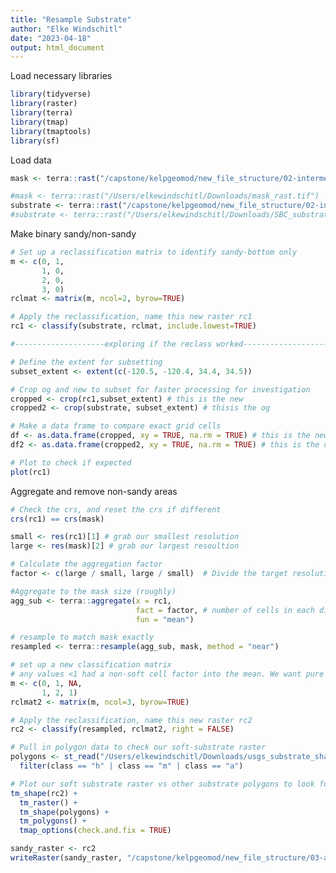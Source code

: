 ```yaml
---
title: "Resample Substrate"
author: "Elke Windschitl"
date: "2023-04-18"
output: html_document
---
```


Load necessary libraries

```r

library(tidyverse)
library(raster) 
library(terra)
library(tmap)
library(tmaptools)
library(sf)

```

Load data

```r
mask <- terra::rast("/capstone/kelpgeomod/new_file_structure/02-intermediate-data/mask/mask_rast.tif")

#mask <- terra::rast("/Users/elkewindschitl/Downloads/mask_rast.tif")
substrate <- terra::rast("/capstone/kelpgeomod/new_file_structure/02-intermediate-data/substrate/SBC_substrate.tif")
#substrate <- terra::rast("/Users/elkewindschitl/Downloads/SBC_substrate.tif")
```

Make binary sandy/non-sandy

```r
# Set up a reclassification matrix to identify sandy-bottom only
m <- c(0, 1,
       1, 0,
       2, 0,
       3, 0)
rclmat <- matrix(m, ncol=2, byrow=TRUE)

# Apply the reclassification, name this new raster rc1
rc1 <- classify(substrate, rclmat, include.lowest=TRUE)

#--------------------exploring if the reclass worked-----------------------

# Define the extent for subsetting
subset_extent <- extent(c(-120.5, -120.4, 34.4, 34.5)) 

# Crop og and new to subset for faster processing for investigation
cropped <- crop(rc1,subset_extent) # this is the new
cropped2 <- crop(substrate, subset_extent) # thisis the og

# Make a data frame to compare exact grid cells 
df <- as.data.frame(cropped, xy = TRUE, na.rm = TRUE) # this is the new
df2 <- as.data.frame(cropped2, xy = TRUE, na.rm = TRUE) # this is the og

# Plot to check if expected
plot(rc1)
```

Aggregate and remove non-sandy areas

```r
# Check the crs, and reset the crs if different
crs(rc1) == crs(mask)

small <- res(rc1)[1] # grab our smallest resolution
large <- res(mask)[2] # grab our largest resoultion

# Calculate the aggregation factor
factor <- c(large / small, large / small)  # Divide the target resolution (1 km) by the source resolution (3 m)

#Aggregate to the mask size (roughly)
agg_sub <- terra::aggregate(x = rc1,
                            fact = factor, # number of cells in each direction
                            fun = "mean")

# resample to match mask exactly
resampled <- terra::resample(agg_sub, mask, method = "near")

# set up a new classification matrix
# any values <1 had a non-soft cell factor into the mean. We want pure soft-bottom
m <- c(0, 1, NA,
       1, 2, 1)
rclmat2 <- matrix(m, ncol=3, byrow=TRUE)

# Apply the reclassification, name this new raster rc2
rc2 <- classify(resampled, rclmat2, right = FALSE)

# Pull in polygon data to check our soft-substrate raster
polygons <- st_read("/Users/elkewindschitl/Downloads/usgs_substrate_shape/usgs_substrate.shp") %>% 
  filter(class == "h" | class == "m" | class == "a")

# Plot our soft substrate raster vs other substrate polygons to look for overlap
tm_shape(rc2) +
  tm_raster() +
  tm_shape(polygons) +
  tm_polygons() +
  tmap_options(check.and.fix = TRUE)
```

```r
sandy_raster <- rc2
writeRaster(sandy_raster, "/capstone/kelpgeomod/new_file_structure/03-analysis-data/substrate/sandy-bottom-1km.tif")
```